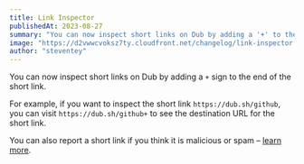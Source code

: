 ```yaml
---
title: Link Inspector
publishedAt: 2023-08-27
summary: "You can now inspect short links on Dub by adding a '+' to the end of the short link."
image: "https://d2vwwcvoksz7ty.cloudfront.net/changelog/link-inspector.png"
author: "steventey"
---
```


You can now inspect short links on Dub by adding a `+` sign to the end of the short link.

For example, if you want to inspect the short link `https://dub.sh/github`, you can visit `https://dub.sh/github+` to see the destination URL for the short link.

You can also report a short link if you think it is malicious or spam – [learn more](/help/article/how-to-check-link-destination#reporting-a-malicious-link).
